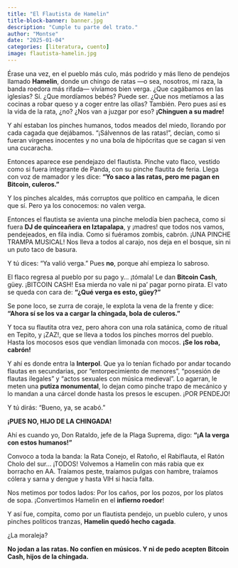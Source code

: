 ```yaml
---
title: "El Flautista de Hamelin"
title-block-banner: banner.jpg
description: "Cumple tu parte del trato."
author: "Montse"
date: "2025-01-04"
categories: [literatura, cuento]
image: flautista-hamelin.jpg
---
```


Érase una vez, en el pueblo más culo, más podrido y más lleno de pendejos llamado **Hamelin**, donde un chingo de ratas —o sea, nosotros, mi raza, la banda roedora más rifada— vivíamos bien verga. ¿Que cagábamos en las iglesias? Sí. ¿Que mordíamos bebés? Puede ser. ¿Que nos metíamos a las cocinas a robar queso y a coger entre las ollas? También. Pero pues así es la vida de la rata, ¿no? ¿Nos van a juzgar por eso? **¡Chinguen a su madre!**

Y ahí estaban los pinches humanos, todos meados del miedo, llorando por cada cagada que dejábamos. “¡Sálvennos de las ratas!”, decían, como si fueran vírgenes inocentes y no una bola de hipócritas que se cagan si ven una cucaracha.

Entonces aparece ese pendejazo del flautista. Pinche vato flaco, vestido como si fuera integrante de Panda, con su pinche flautita de feria. Llega con voz de mamador y les dice:
**"Yo saco a las ratas, pero me pagan en Bitcoin, culeros."**

Y los pinches alcaldes, más corruptos que político en campaña, le dicen que sí. Pero ya los conocemos: no valen verga.

Entonces el flautista se avienta una pinche melodía bien pacheca, como si fuera **DJ de quinceañera en Iztapalapa**, y ¡madres! que todos nos vamos, pendejeados, en fila india. Como si fuéramos zombis, cabrón. ¡UNA PINCHE TRAMPA MUSICAL! Nos lleva a todos al carajo, nos deja en el bosque, sin ni un puto taco de basura.

Y tú dices: “Ya valió verga.” Pues **no**, porque ahí empieza lo sabroso.

El flaco regresa al pueblo por su pago y... ¡tómala! Le dan **Bitcoin Cash**, güey. ¡BITCOIN CASH! Esa mierda no vale ni pa’ pagar porno pirata. El vato se queda con cara de:
**“¿Qué verga es esto, güey?”**

Se pone loco, se zurra de coraje, le explota la vena de la frente y dice:
**“Ahora sí se los va a cargar la chingada, bola de culeros.”**

Y toca su flautita otra vez, pero ahora con una rola satánica, como de ritual en Tepito, y ¡ZAZ!, que se lleva a todos los pinches morros del pueblo. Hasta los mocosos esos que vendían limonada con mocos.
**¡Se los roba, cabrón!**

Y ahí es donde entra la **Interpol**.
Que ya lo tenían fichado por andar tocando flautas en secundarias, por “entorpecimiento de menores”, “posesión de flautas ilegales” y “actos sexuales con música medieval”.
Lo agarran, le meten una **putiza monumental**, lo dejan como pinche trapo de mecánico y lo mandan a una cárcel donde hasta los presos le escupen. ¡POR PENDEJO!

Y tú dirás: “Bueno, ya, se acabó.”

**¡PUES NO, HIJO DE LA CHINGADA!**

Ahí es cuando yo, Don Rataldo, jefe de la Plaga Suprema, digo:
**“¡A la verga con estos humanos!”**

Convoco a toda la banda: la Rata Conejo, el Ratoño, el Rabiflauta, el Ratón Cholo del sur... ¡TODOS!
Volvemos a Hamelin con más rabia que ex borracho en AA.
Traíamos peste, traíamos pulgas con hambre, traíamos cólera y sarna y dengue y hasta VIH si hacía falta.

Nos metimos por todos lados:
Por los caños, por los pozos, por los platos de sopa.
¡Convertimos Hamelin en el **infierno roedor**!

Y así fue, compita, como por un flautista pendejo, un pueblo culero, y unos pinches políticos tranzas, **Hamelin quedó hecho cagada**.

¿La moraleja?

**No jodan a las ratas. No confíen en músicos. Y ni de pedo acepten Bitcoin Cash, hijos de la chingada.**